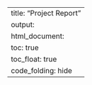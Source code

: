 ---
title: "Project Report"
output: 
  html_document:
    toc: true
    toc_float: true
    code_folding: hide
---